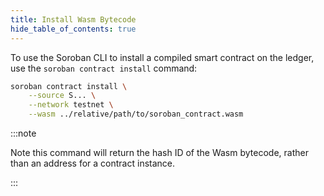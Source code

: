 ```yaml
---
title: Install Wasm Bytecode
hide_table_of_contents: true
---
```


To use the Soroban CLI to install a compiled smart contract on the ledger, use the `soroban contract install` command:

```bash
soroban contract install \
    --source S... \
    --network testnet \
    --wasm ../relative/path/to/soroban_contract.wasm
```

:::note

Note this command will return the hash ID of the Wasm bytecode, rather than an address for a contract instance.

:::
